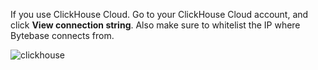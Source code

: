 If you use ClickHouse Cloud. Go to your ClickHouse Cloud account, and click **View connection string**. Also make sure to whitelist the IP where Bytebase connects from.

![clickhouse](/content/docs/get-started/instance/clickhouse/cloud-view-connection-string.webp)
